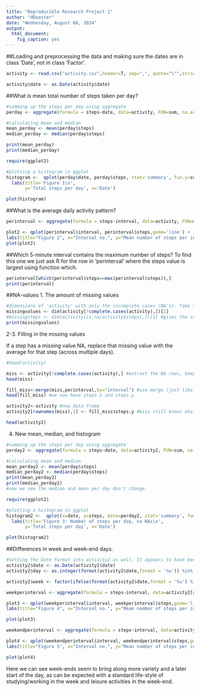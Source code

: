 ```yaml
---
title: "Reproducible Research Project 1"
author: "HDooster"
date: "Wednesday, August 06, 2014"
output:
  html_document:
    fig_caption: yes
---
```





##Loading and preprocessing the data and making sure the dates are in class 'Date', not in class 'Factor'.

```r
activity <- read.csv("activity.csv",header=T, sep=",", quote="\"",stringsAsFactors = FALSE)

activity$date <- as.Date(activity$date)
```



##What is mean total number of steps taken per day?

```r
#summing up the steps per day using aggregate
perday <- aggregate(formula = steps~date, data=activity, FUN=sum, na.action=na.omit)

#calculating mean and median
mean_perday <- mean(perday$steps)
median_perday <- median(perday$steps)

print(mean_perday)
print(median_perday)
```

```r
require(ggplot2)

#plotting a histogram in ggplot
histogram <-  qplot(perday$date, perday$steps, stat='summary', fun.y=sum, geom='histogram') + 
  labs(title='Figure 1\n',
       y='Total steps per day', x='Date')

plot(histogram)

```


##What is the average daily activity pattern?
```r
perinterval <- aggregate(formula = steps~interval, data=activity, FUN=mean, na.action=na.omit)
```


```r
plot2 <- qplot(perinterval$interval, perinterval$steps,geom='line') + 
labs(title="Figure 2", x="Interval no.", y="Mean number of steps per interval")
plot(plot2)
```

##Which 5-minute interval contains the maximum number of steps?
To find this one we just ask R for the row in 'perinterval' where the steps value is largest using function which.
```r
perinterval[which(perinterval$steps==max(perinterval$steps)),]
print(perinterval)
```

##NA-values
1. The amount of missing values
```r
#dimensions of 'activity' with only the incomplete cases (NA's). Take the length by adding [1] of the dim() vector c(#rows, #columns=3).
missingvalues <- dim(activity[!complete.cases(activity),])[1]
#missingsteps <- dim(activity[is.na(activity$steps),])[1] #gives the same answer
print(missingvalues)
```

2-3. Filling in the missing values

If a step has a missing value NA, replace that missing value with the average for that step (across multiple days).
```r
#head(activity)

miss <- activity[!complete.cases(activity),] #extract the NA rows, keep the rownames (the row numbers they have in 'activity')
head(miss)

fill_miss<-merge(miss,perinterval,by="interval") #use merge (just like index/matching in excel) to go grab an interval's average steps from  'perinterval'.
head(fill_miss) #we now have steps.x and steps.y

activity2<-activity #new data frame
activity2[rownames(miss),1] <- fill_miss$steps.y #miss still knows what row numbers the NA values were at! take activity2 at those rownames, and fill in the 'NA' steps as the 'fill_miss$steps.y'

head(activity2)
```

4. New mean, median, and histogram
```r
#summing up the steps per day using aggregate
perday2 <- aggregate(formula = steps~date, data=activity2, FUN=sum, na.action=na.omit)

#calculating mean and median
mean_perday2 <- mean(perday$steps)
median_perday2 <- median(perday$steps)
print(mean_perday2)
print(median_perday2)
#now we see the median and mean per day don't change. 
```

```r
require(ggplot2)

#plotting a histogram in ggplot
histogram2 <-  qplot(x=date, y=steps, data=perday2, stat='summary', fun.y=sum, geom='histogram') + 
  labs(title='Figure 3: Number of steps per day, no NAs\n',
       y='Total steps per day', x='Date')

plot(histogram2)

```

##Differences in week and week-end days.

```r
#Setting the Date format into activity2 as well. It appears to have been lost somewhere along the line.
activity2$date <- as.Date(activity2$date)
activity2$day <- as.integer(format(activity2$date,format = '%u')) %in% c(1:5)
```

```r

activity2$week <- factor(ifelse(format(activity2$date,format = '%u') %in% c(1:5),'week','week-end'))

weekperinterval <- aggregate(formula = steps~interval, data=activity2[activity2$week=="week",], FUN=mean, na.action=na.omit)

plot3 <- qplot(weekperinterval$interval, weekperinterval$steps,geom='line') + 
labs(title="Figure 4", x="Interval no.", y="Mean number of steps per interval during the week")

plot(plot3)
```

```r
weekendperinterval <- aggregate(formula = steps~interval, data=activity2[activity2$week=="week-end",], FUN=mean, na.action=na.omit)

plot4 <- qplot(weekendperinterval$interval, weekendperinterval$steps,geom='line') + 
labs(title="Figure 5", x="Interval no.", y="Mean number of steps per interval during the week-end")

plot(plot4)
```

Here we can see week-ends seem to bring along more variety and a later start of the day, as can be expected with a standard life-style of studying/working in the week and leisure activities in the week-end.